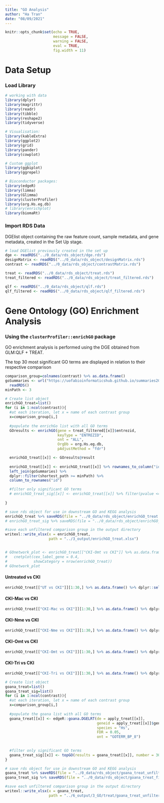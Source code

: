 ---
title: "GO Analysis"
author: "Ha Tran"
date: "08/09/2021"
---

```{r setup, include=FALSE}
knitr::opts_chunk$set(echo = TRUE,
                      message = FALSE,
                      warning = FALSE,
                      eval = TRUE,
                      fig.width = 11)
```

# Data Setup

### Load Library
```{r load libraries}
# working with data
library(dplyr)
library(magrittr)
library(readr)
library(tibble)
library(reshape2)
library(tidyverse)

# Visualisation:
library(kableExtra)
library(ggplot2)
library(grid)
library(pander)
library(cowplot)

# Custom ggplot 
library(ggbiplot)
library(ggrepel)

# Bioconductor packages:
library(edgeR)
library(limma)
library(Glimma)
library(clusterProfiler)
library(org.Hs.eg.db)
# library(enrichplot)
library(biomaRt)

```


### Import RDS Data

DGElist object containing the raw feature count, sample metadata, and gene metadata, created in the Set Up stage. 

```{r importData}
# load DGElist previously created in the set up
dge <- readRDS("../0_data/rds_object/dge.rds")
designMatrix <- readRDS("../0_data/rds_object/designMatrix.rds")
contrast <- readRDS("../0_data/rds_object/contrastMatrix.rds")

treat <- readRDS("../0_data/rds_object/treat.rds")
treat_filtered <- readRDS("../0_data/rds_object/treat_filtered.rds")

qlf <- readRDS("../0_data/rds_object/qlf.rds")
qlf_filtered <- readRDS("../0_data/rds_object/qlf_filtered.rds")
```

# Gene Ontology (GO) Enrichment Analysis

### Using the `clusterProfiler::enrichGO` package {.tabset}

GO enrichment analysis is performed using the DGE obtained from GLM:QLF + TREAT.

The top 30 most significant GO terms are displayed in relation to their respective comparison

```{r treat_enrichGO}
comparison_group=colnames(contrast) %>% as.data.frame()
goSummaries <- url("https://uofabioinformaticshub.github.io/summaries2GO/data/goSummaries.RDS") %>%
  readRDS() 
minPath <- 3

# Create list object
enrichGO_treat=list()
for (i in 1:ncol(contrast)){
  #at each iteration, let x = name of each contrast group
  x=comparison_group[i,]
  
  #populate the enrichGo list with all GO terms
  GOresults <- enrichGO(gene = treat_filtered[[x]]$entrezid,
                        keyType = "ENTREZID",
                        ont = "ALL",
                        OrgDb = org.Hs.eg.db,
                        pAdjustMethod = "fdr")

  enrichGO_treat[[x]] <- GOresults@result
  
  enrichGO_treat[[x]] <- enrichGO_treat[[x]] %>% rownames_to_column("id") %>%
  left_join(goSummaries) %>%
  dplyr::filter(shortest_path >= minPath) %>%
  column_to_rownames("id")

  #filter only significant GO terms
  # enrichGO_treat_sig[[x]] <- enrichGO_treat[[x]] %>% filter(pvalue <= 0.05)
  
}

# save rds object for use in downstream GO and KEGG analysis
enrichGO_treat %>% saveRDS(file = "../0_data/rds_object/enrichGO_treat.rds")
# enrichGO_treat_sig %>% saveRDS(file = "../0_data/rds_object/enrichGO_treat_filtered.rds")

#save each unfiltered comparison group in the output directory
writexl::write_xlsx(x = enrichGO_treat,
                    path = "../3_output/enrichGO_treat.xlsx")
  

# GOnetwork_plot <- enrichGO_treat[["CKI-Omt vs CKI"]] %>% as.data.frame() %>%
#   cnetplot(cex_label_gene = 0.4,
#            showCategory = nrow(enrichGO_treat))
# GOnetwork_plot

```

#### Untreated vs CKI

```{r}
enrichGO_treat[["UT vs CKI"]][1:30,] %>% as.data.frame() %>% dplyr::select(-c("ID", "shortest_path", "longest_path", "terminal_node", "ontology")) %>% kable() %>% kable_styling(bootstrap_options = c("striped", "hover")) %>% scroll_box(height="600px")
```

#### CKI-Mac vs CKI

```{r}
enrichGO_treat[["CKI-Mac vs CKI"]][1:30,] %>% as.data.frame() %>% dplyr::select(-c("ID", "shortest_path", "longest_path", "terminal_node", "ontology")) %>% kable() %>% kable_styling(bootstrap_options = c("striped", "hover")) %>% scroll_box(height="600px")
```

#### CKI-Nme vs CKI

```{r}
enrichGO_treat[["CKI-Nme vs CKI"]][1:30,] %>% as.data.frame() %>% dplyr::select(-c("ID", "shortest_path", "longest_path", "terminal_node", "ontology")) %>% kable() %>% kable_styling(bootstrap_options = c("striped", "hover")) %>% scroll_box(height="600px")
```

#### CKI-Omt vs CKI

```{r}
enrichGO_treat[["CKI-Omt vs CKI"]][1:30,] %>% as.data.frame() %>% dplyr::select(-c("ID", "shortest_path", "longest_path", "terminal_node", "ontology")) %>% kable() %>% kable_styling(bootstrap_options = c("striped", "hover")) %>% scroll_box(height="600px")
```

#### CKI-Tri vs CKI

```{r}
enrichGO_treat[["CKI-Tri vs CKI"]][1:30,] %>% as.data.frame() %>% dplyr::select(-c("ID", "shortest_path", "longest_path", "terminal_node", "ontology")) %>% kable() %>% kable_styling(bootstrap_options = c("striped", "hover")) %>% scroll_box(height="600px")
```



<!-- ### Using the `edgeR::goanaLRT` package -->

<!-- #### TREAT -->

```{r treatGOana, eval=FALSE}
# Create list object
goana_treat=list()
goana_treat_sig=list()
for (i in 1:ncol(contrast)){
  #at each iteration, let x = name of each contrast group
  x=comparison_group[i,]
  
  #populate the goana list with all GO terms
  goana_treat[[x]] <- edgeR::goana.DGELRT(de = apply_treat[[x]], 
                                          geneid = apply_treat[[x]]$genes$entrezid, 
                                          species = "Hs",
                                          FDR = 0.05, 
                                          ont = "GOTERM_BP_8")
  
  
  #filter only significant GO terms
  goana_treat_sig[[x]] <- topGO(results = goana_treat[[x]], number = 30)
} 

# save rds object for use in downstream GO and KEGG analysis
goana_treat %>% saveRDS(file = "../0_data/rds_object/goana_treat_unfiltered.rds")
goana_treat_sig %>% saveRDS(file = "../0_data/rds_object/goana_treat_filtered.rds")

#save each unfiltered comparison group in the output directory
writexl::write_xlsx(x = goana_treat,
                    path = "../6_output/3_GO/treat/goana_treat_unfiltered.xlsx")

```



